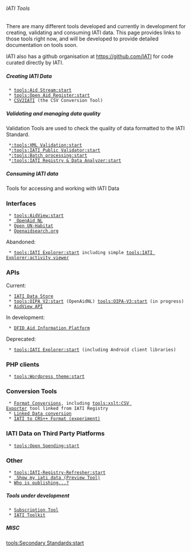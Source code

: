 ====== IATI Tools ======

There are many different tools developed and currently in development for creating, validating and consuming IATI data. This page provides links to those tools right now, and will be developed to provide detailed documentation on tools soon.

IATI also has a github organisation at https://github.com/IATI for code curated directly by IATI.

===== Creating IATI Data =====

  * [[tools:Aid Stream:start]]
  * [[tools:Open Aid Register:start]]
  * [[tools:CSV Conversion Tool:start|CSV2IATI]] (the CSV Conversion Tool)

===== Validating and managing data quality =====

Validation Tools are used to check the quality of data formatted to the IATI Standard.

  *[[:tools:XML Validation:start]]
  *[[:tools:IATI Public Validator:start]]
  *[[:tools:Batch processing:start]]
  *[[:tools:IATI Registry & Data Analyzer:start]]
===== Consuming IATI data =====

Tools for accessing and working with IATI Data

=== Interfaces ===
  * [[tools:AidView:start]]
  * [[tools:oipa_v2:openaid.nl| OpenAid NL]]
  * [[Open UN-Habitat|Open UN-Habitat]]
  * [[OPENAIDSEARCH|Openaidsearch.org]]

Abandoned:
  * [[tools:IATI Explorer:start]] including simple [[tools:IATI Explorer:activity viewer]]

=== APIs ===

Current:
  * [[tools:datastore:start|IATI Data Store]]
  * [[tools:OIPA V2:start]] (OpenAidNL) [[tools:OIPA-V3:start]] (in progress)
  * [[tools:AidView:API|AidView API]]

In development:
  * [[tools:aip:start|DFID Aid Information Platform]]

Deprecated:
  * [[tools:IATI Explorer:start]] (including Android client libraries)

=== PHP clients ===
  * [[tools:Wordpress theme:start]]

=== Conversion Tools ===
  * [[tools:xslt:start|Format Conversions]], including [[tools:xslt:CSV Exporter]] tool linked from IATI Registry
  * [[tools:linked data:start|Linked Data conversion]]
  * [[tools:crs:start|IATI to CRS++ Format (experiment)]]

=== IATI Data on Third Party Platforms ===
  * [[tools:Open Spending:start]]

=== Other ===
  * [[tools:IATI-Registry-Refresher:start]]
  * [[tools:Show my iati data:start| Show my iati data (Preview Tool)]]
  * [[tools:who is publishing:start|Who is publishing...?]]
===== Tools under development =====

  * [[tools:subscribe:start|Subscription Tool]]
  * [[wg:toolkit:start|IATI Toolkit]]

===== MISC =====

[[tools:Secondary Standards:start]]